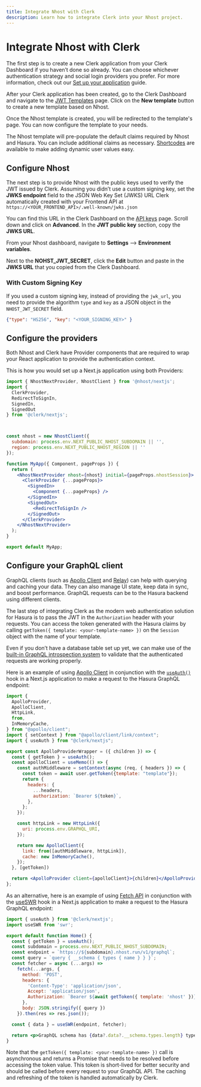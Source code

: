```yaml
---
title: Integrate Nhost with Clerk
description: Learn how to integrate Clerk into your Nhost project.
---
```


# Integrate Nhost with Clerk

The first step is to create a new Clerk application from your Clerk Dashboard if you haven’t done so already. You can choose whichever authentication strategy and social login providers you prefer. For more information, check out our [Set up your application](/docs/quickstarts/setup-clerk) guide.

After your Clerk application has been created, go to the Clerk Dashboard and navigate to the [JWT Templates](https://dashboard.clerk.com/last-active?path=jwt-templates) page. Click on the **New template** button to create a new template based on Nhost.

<Images 
  width={3024}
  height={1652}
  src="/docs/images/integrations/nhost/jwt-template.webp"
  alt="The JWT Templates page in the Clerk Dashboard. The 'New template' button was clicked, and a pop up titled 'New JWT template' is shown. The 'Nhost' template is hovered over."
/>

Once the Nhost template is created, you will be redirected to the template's page. You can now configure the template to your needs.

<Images 
  width={3024}
  height={1652}
  src="/docs/images/integrations/nhost/create-template.webp"
  alt="The 'Create new template' page of the JWT Templates page in the Clerk Dashboard."
/>

The Nhost template will pre-populate the default claims required by Nhost and Hasura. You can include additional claims as necessary. [Shortcodes](/docs/backend-requests/making/jwt-templates#shortcodes) are available to make adding dynamic user values easy.

<Images 
  width={3024}
  height={1652}
  src="/docs/images/integrations/nhost/template-shortcodes.webp"
  alt="The 'Create new template' page of the JWT Templates page in the Clerk Dashboard. The page is scrolled down to the 'Claims' section."
/>

## Configure Nhost

The next step is to provide Nhost with the public keys used to verify the JWT issued by Clerk. Assuming you didn’t use a custom signing key, set the **JWKS endpoint** field to the JSON Web Key Set (JWKS) URL Clerk automatically created with your Frontend API at `https://<YOUR_FRONTEND_API>/.well-known/jwks.json`

You can find this URL in the Clerk Dashboard on the [API keys](https://dashboard.clerk.com/last-active?path=api-keys) page. Scroll down and click on **Advanced**. In the **JWT public key** section, copy the **JWKS URL**.

<Images
  width={3024}
  height={1648}
  src="/docs/images/integrations/jwks-url.webp"
  alt="The API Keys page in the Clerk Dashboard. A red box outlines the 'Advanced' drop down button. A red arrow is pointing to the copy button next to 'JWKS URL' in the 'JWT public key' section."
/>

From your Nhost dashboard, navigate to **Settings** --> **Environment variables**.

<Images
  width={1889}
  height={1192}
  src="/docs/images/integrations/nhost/nhost-env-var.webp"
  alt="The Environment variables page in the Nhost dashboard."
/>

Next to the **NOHST_JWT_SECRET**, click the **Edit** button and paste in the **JWKS URL** that you copied from the Clerk Dashboard.

### With Custom Signing Key

If you used a custom signing key, instead of providing the `jwk_url`, you need to provide the algorithm `type` and `key` as a JSON object in the `NHOST_JWT_SECRET` field.

```json
{"type": "HS256", "key": "<YOUR_SIGNING_KEY>" }
```

## Configure the providers

Both Nhost and Clerk have Provider components that are required to wrap your React application to provide the authentication context.

This is how you would set up a Next.js application using both Providers:

```jsx
import { NhostNextProvider, NhostClient } from '@nhost/nextjs';
import {
  ClerkProvider,
  RedirectToSignIn,
  SignedIn,
  SignedOut
} from '@clerk/nextjs';



const nhost = new NhostClient({
  subdomain: process.env.NEXT_PUBLIC_NHOST_SUBDOMAIN || '',
  region: process.env.NEXT_PUBLIC_NHOST_REGION || ''
});

function MyApp({ Component, pageProps }) {
  return (
    <NhostNextProvider nhost={nhost} initial={pageProps.nhostSession}>
      <ClerkProvider {...pageProps}>
        <SignedIn>
          <Component {...pageProps} />
        </SignedIn>
        <SignedOut>
          <RedirectToSignIn />
        </SignedOut>
      </ClerkProvider>
    </NhostNextProvider>
  );
}

export default MyApp;
```

## Configure your GraphQL client

GraphQL clients (such as [Apollo Client](https://github.com/apollographql/apollo-client) and [Relay](https://github.com/facebook/relay)) can help with querying and caching your data. They can also manage UI state, keep data in sync, and boost performance. GraphQL requests can be to the Hasura backend using different clients.

The last step of integrating Clerk as the modern web authentication solution for Hasura is to pass the JWT in the `Authorization` header with your requests. You can access the token generated with the Hasura claims by calling `getToken({ template: <your-template-name> })` on the `Session` object with the name of your template.

Even if you don’t have a database table set up yet, we can make use of the [built-in GraphQL introspection system](https://graphql.org/learn/introspection/) to validate that the authenticated requests are working properly.

Here is an example of using [Apollo Client](https://github.com/apollographql/apollo-client) in conjunction with the [`useAuth()`](/docs/references/react/use-auth) hook in a Next.js application to make a request to the Hasura GraphQL endpoint:

```jsx
import {
  ApolloProvider,
  ApolloClient,
  HttpLink,
  from,
  InMemoryCache,
} from "@apollo/client";
import { setContext } from "@apollo/client/link/context";
import { useAuth } from "@clerk/nextjs";

export const ApolloProviderWrapper = ({ children }) => {
  const { getToken } = useAuth();
  const apolloClient = useMemo(() => {
    const authMiddleware = setContext(async (req, { headers }) => {
      const token = await user.getToken({template: "template"});
      return {
        headers: {
          ...headers,
          authorization: `Bearer ${token}`,
        },
      };
    });

    const httpLink = new HttpLink({
      uri: process.env.GRAPHQL_URI,
    });

    return new ApolloClient({
      link: from([authMiddleware, httpLink]),
      cache: new InMemoryCache(),
    });    
  }, [getToken])

  return <ApolloProvider client={apolloClient}>{children}</ApolloProvider>;
};
```

As an alternative, here is an example of using [Fetch API](https://developer.mozilla.org/en-US/docs/Web/API/Fetch_API) in conjunction with the [useSWR](https://swr.vercel.app/) hook in a Next.js application to make a request to the Hasura GraphQL endpoint:

```jsx
import { useAuth } from '@clerk/nextjs';
import useSWR from 'swr';

export default function Home() {
  const { getToken } = useAuth();
  const subdomain = process.env.NEXT_PUBLIC_NHOST_SUBDOMAIN;
  const endpoint = `https://${subdomain}.nhost.run/v1/graphql`;
  const query = `query { __schema { types { name } } }`;
  const fetcher = async (...args) =>
    fetch(...args, {
      method: 'POST',
      headers: {
        'Content-Type': 'application/json',
        Accept: 'application/json',
        Authorization: `Bearer ${await getToken({ template: 'nhost' })}`
      },
      body: JSON.stringify({ query })
    }).then(res => res.json());

  const { data } = useSWR(endpoint, fetcher);

  return <p>GraphQL schema has {data?.data?.__schema.types.length} types</p>;
}
```

Note that the `getToken({ template: <your-template-name> })` call is asynchronous and returns a Promise that needs to be resolved before accessing the token value. This token is short-lived for better security and should be called before every request to your GraphQL API. The caching and refreshing of the token is handled automatically by Clerk.